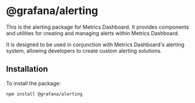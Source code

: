 # @grafana/alerting

This is the alerting package for Metrics Dashboard. It provides components and utilities for creating and managing alerts within Metrics Dashboard.

It is designed to be used in conjunction with Metrics Dashboard's alerting system, allowing developers to create custom alerting solutions.

## Installation

To install the package:

```bash
npm install @grafana/alerting
```
